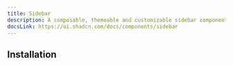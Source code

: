 ```yaml
---
title: Sidebar
description: A composable, themeable and customizable sidebar component.
docsLink: https://ui.shadcn.com/docs/components/sidebar
---
```



<div
  className={cn(
    // Make it absolute so it can fit in the preview tab content
    "[&_[data-slot='sidebar-container']]:absolute!",
    // Preview tab content
    // Make the preview tab content relative so the sidebar can be absolute to it
    "[&_[data-slot='tabs-content'][data-index='0']]:relative [&_[data-slot='tabs-content'][data-index='0']]:p-0 [&_[data-slot='tabs-content'][data-index='0']]:overflow-hidden"
  )}
>
  <ComponentPreview name="sidebar-demo" center={false} />
</div>

## Installation

<CodeBlockCommand component="sidebar" />
